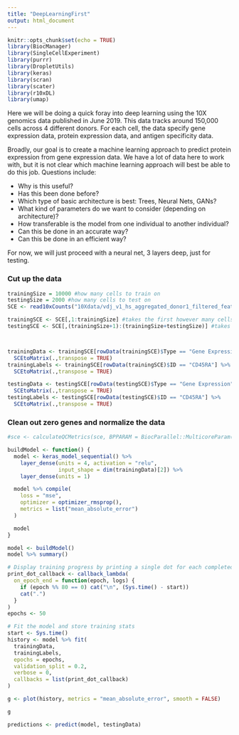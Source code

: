 ```yaml
---
title: "DeepLearningFirst"
output: html_document
---
```


```r
knitr::opts_chunk$set(echo = TRUE)
library(BiocManager)
library(SingleCellExperiment)
library(purrr)
library(DropletUtils)
library(keras)
library(scran)
library(scater)
library(r10xDL)
library(umap)
```

Here we will be doing a quick foray into deep learning using the 10X genomics data published in June 2019. This data tracks around 150,000 cells across 4 different donors. For each cell, the data specify gene expression data, protein expression data, and antigen specificity data.

Broadly, our goal is to create a machine learning approach to predict protein expression from gene expression data. We have a lot of data here to work with, but it is not clear which machine learning approach will best be able to do this job. Questions include:

* Why is this useful?
* Has this been done before?
* Which type of basic architecture is best: Trees, Neural Nets, GANs?
* What kind of parameters do we want to consider (depending on architecture)?
* How transferable is the model from one individual to another individual?
* Can this be done in an accurate way?
* Can this be done in an efficient way?

For now, we will just proceed with a neural net, 3 layers deep, just for testing.

### Cut up the data
```r
trainingSize = 10000 #how many cells to train on
testingSize = 2000 #how many cells to test on
SCE <- read10xCounts("10Xdata/vdj_v1_hs_aggregated_donor1_filtered_feature_bc_matrix.h5") ##55206 cells

trainingSCE <- SCE[,1:trainingSize] #takes the first however many cells as training data
testingSCE <- SCE[,(trainingSize+1):(trainingSize+testingSize)] #takes the next however many cells as testing data



trainingData <- trainingSCE[rowData(trainingSCE)$Type == "Gene Expression"] %>%
  SCEtoMatrix(.,transpose = TRUE)
trainingLabels <- trainingSCE[rowData(trainingSCE)$ID == "CD45RA"] %>%
  SCEtoMatrix(.,transpose = TRUE)

testingData <- testingSCE[rowData(testingSCE)$Type == "Gene Expression"] %>%
  SCEtoMatrix(.,transpose = TRUE)
testingLabels <- testingSCE[rowData(testingSCE)$ID == "CD45RA"] %>%
  SCEtoMatrix(.,transpose = TRUE)
```

### Clean out zero genes and normalize the data
```r
#sce <- calculateQCMetrics(sce, BPPARAM = BiocParallel::MulticoreParam())


```

```r
buildModel <- function() {
  model <- keras_model_sequential() %>%
    layer_dense(units = 4, activation = "relu",
                input_shape = dim(trainingData)[2]) %>%
    layer_dense(units = 1)

  model %>% compile(
    loss = "mse",
    optimizer = optimizer_rmsprop(),
    metrics = list("mean_absolute_error")
  )

  model
}

model <- buildModel()
model %>% summary()

# Display training progress by printing a single dot for each completed epoch.
print_dot_callback <- callback_lambda(
  on_epoch_end = function(epoch, logs) {
    if (epoch %% 80 == 0) cat("\n", (Sys.time() - start))
    cat(".")
  }
)    
epochs <- 50
```

```r
# Fit the model and store training stats
start <- Sys.time()
history <- model %>% fit(
  trainingData,
  trainingLabels,
  epochs = epochs,
  validation_split = 0.2,
  verbose = 0,
  callbacks = list(print_dot_callback)
)

g <- plot(history, metrics = "mean_absolute_error", smooth = FALSE)
```

```r
g
```



```r
predictions <- predict(model, testingData)
```




